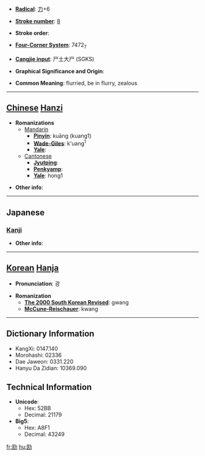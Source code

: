 * '''[[Wiktionary:Chinese radical index| Radical]]''': [[Wiktionary:Chinese radical index 力|力]]+6

* '''[[Wiktionary:Chinese total strokes index|Stroke number]]''': [[Wiktionary:Chinese total strokes index 8|8]]

* '''Stroke order''': 

* '''[[Wiktionary:Chinese four corner index|Four-Corner System]]''': 7472<sub>7</sub>

* '''[[Wiktionary:Chinese Cangjie index|Cangjie input]]''': 尸土大尸 (SGKS)

* '''Graphical Significance and Origin''': 

* '''Common Meaning''': flurried, be in flurry, zealous

----

== [[Chinese]] [[Hanzi]] ==

* '''Romanizations'''
** [[Mandarin]]
*** '''[[Pinyin]]''': kuāng (kuang1)
*** '''[[Wade-Giles]]''': k'uang<sup>1</sup>
*** '''[[Yale]]''': 
**[[Cantonese]]
***'''[[Jyutping]]''':
***'''[[Penkyamp]]''': 
***'''[[Yale]]''': hong1

* '''Other info''': 

----

==Japanese==
===[[Kanji]]===
{{kanji|on readings=[[きょう]] (kyō), [[こう]] (kō)
|kun readings=[[あわてる]] (awateru)
}}

* '''Other info''':  

----

== [[Korean]] [[Hanja]] ==

* '''Pronunciation''': 광

* '''Romanization'''
** '''[[The 2000 South Korean Revised Romanization|The 2000 South Korean Revised]]''': gwang
** '''[[McCune-Reischauer]]''': kwang

----

== Dictionary Information ==

* KangXi: 0147.140
* Morohashi: 02336
* Dae Jaweon: 0331.220
* Hanyu Da Zidian: 10369.090

== Technical Information ==

* '''Unicode''':
** Hex: 52BB
** Decimal: 21179
* '''Big5''':
** Hex: A8F1
** Decimal: 43249

[[fr:劻]]
[[hu:劻]]